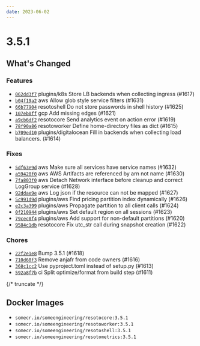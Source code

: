```yaml
---
date: 2023-06-02
---
```


# 3.5.1

## What's Changed

### Features

- [`062dd3f7`](https://github.com/someengineering/resoto/commit/062dd3f7) <span class="badge badge--secondary">plugins/k8s</span> Store LB backends when collecting ingress (#1617)
- [`b04f19a2`](https://github.com/someengineering/resoto/commit/b04f19a2) <span class="badge badge--secondary">aws</span> Allow glob style service filters (#1631)
- [`66b77904`](https://github.com/someengineering/resoto/commit/66b77904) <span class="badge badge--secondary">resotoshell</span> Do not store passwords in shell history (#1625)
- [`107eb0ff`](https://github.com/someengineering/resoto/commit/107eb0ff) <span class="badge badge--secondary">gcp</span> Add missing edges (#1621)
- [`a9cb6df2`](https://github.com/someengineering/resoto/commit/a9cb6df2) <span class="badge badge--secondary">resotocore</span> Send analytics event on action error (#1619)
- [`78f90a86`](https://github.com/someengineering/resoto/commit/78f90a86) <span class="badge badge--secondary">resotoworker</span> Define home-directory files as dict (#1615)
- [`b709ed10`](https://github.com/someengineering/resoto/commit/b709ed10) <span class="badge badge--secondary">plugins/digitalocean</span> Fill in backends when collecting load balancers. (#1614)

### Fixes

- [`5df63e9d`](https://github.com/someengineering/resoto/commit/5df63e9d) <span class="badge badge--secondary">aws</span> Make sure all services have service names (#1632)
- [`a59420f0`](https://github.com/someengineering/resoto/commit/a59420f0) <span class="badge badge--secondary">aws</span> AWS Artifacts are referenced by arn not name (#1630)
- [`7fa803f0`](https://github.com/someengineering/resoto/commit/7fa803f0) <span class="badge badge--secondary">aws</span> Detach Network interface before cleanup and correct LogGroup service (#1628)
- [`92ddae9e`](https://github.com/someengineering/resoto/commit/92ddae9e) <span class="badge badge--secondary">aws</span> Log json if the resource can not be mapped (#1627)
- [`5c991d9d`](https://github.com/someengineering/resoto/commit/5c991d9d) <span class="badge badge--secondary">plugins/aws</span> Find pricing partition index dynamically (#1626)
- [`e2c3a399`](https://github.com/someengineering/resoto/commit/e2c3a399) <span class="badge badge--secondary">plugins/aws</span> Propagate partition to all client calls (#1624)
- [`0f210944`](https://github.com/someengineering/resoto/commit/0f210944) <span class="badge badge--secondary">plugins/aws</span> Set default region on all sessions (#1623)
- [`79cec0f4`](https://github.com/someengineering/resoto/commit/79cec0f4) <span class="badge badge--secondary">plugins/aws</span> Add support for non-default partitions (#1620)
- [`9584c1db`](https://github.com/someengineering/resoto/commit/9584c1db) <span class="badge badge--secondary">resotocore</span> Fix utc_str call during snapshot creation (#1622)

### Chores

- [`22f2e1e8`](https://github.com/someengineering/resoto/commit/22f2e1e8) Bump 3.5.1 (#1618)
- [`710d60f3`](https://github.com/someengineering/resoto/commit/710d60f3) Remove anjafr from code owners (#1616)
- [`368c1cc2`](https://github.com/someengineering/resoto/commit/368c1cc2) Use pyproject.toml instead of setup.py (#1613)
- [`592a8f7b`](https://github.com/someengineering/resoto/commit/592a8f7b) <span class="badge badge--secondary">ci</span> Split optimize/format from build step (#1611)

{/* truncate */}

## Docker Images

- `somecr.io/someengineering/resotocore:3.5.1`
- `somecr.io/someengineering/resotoworker:3.5.1`
- `somecr.io/someengineering/resotoshell:3.5.1`
- `somecr.io/someengineering/resotometrics:3.5.1`
